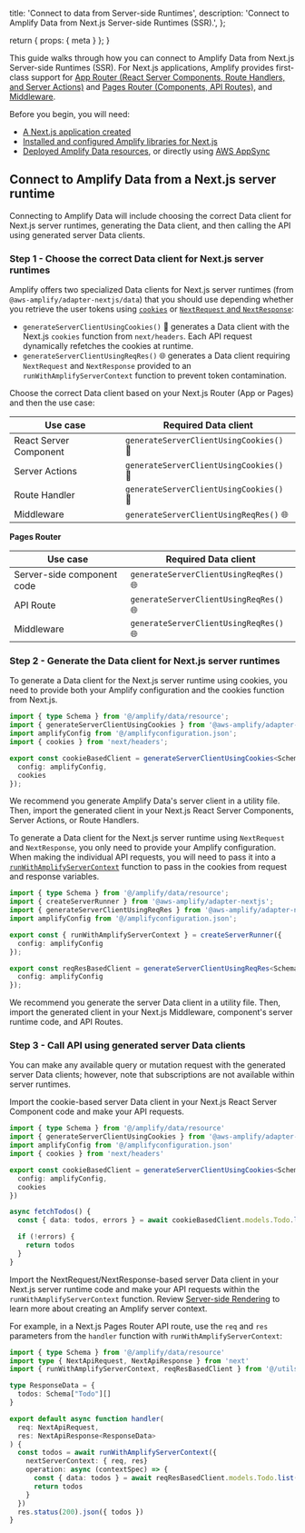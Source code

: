 
  title: 'Connect to data from Server-side Runtimes',
  description:
    'Connect to Amplify Data from Next.js Server-side Runtimes (SSR).',
};

  return {
    props: {
      meta
    }
  };
}

This guide walks through how you can connect to Amplify Data from Next.js Server-side Runtimes (SSR). For Next.js applications, Amplify provides first-class support for [App Router (React Server Components, Route Handlers, and Server Actions)](https://nextjs.org/docs/app) and [Pages Router (Components, API Routes)](https://nextjs.org/docs/pages), and [Middleware](https://nextjs.org/docs/app/building-your-application/routing/middleware).

Before you begin, you will need:

- [A Next.js application created](/nextjs/start/project-setup/create-application/)
- [Installed and configured Amplify libraries for Next.js](/nextjs/build-a-backend/server-side-rendering/)
- [Deployed Amplify Data resources](/gen2/build-a-backend/data/set-up-data/), or directly using [AWS AppSync](https://aws.amazon.com/appsync/)

## Connect to Amplify Data from a Next.js server runtime

Connecting to Amplify Data will include choosing the correct Data client for Next.js server runtimes, generating the Data client, and then calling the API using generated server Data clients.

### Step 1 - Choose the correct Data client for Next.js server runtimes

Amplify offers two specialized Data clients for Next.js server runtimes (from `@aws-amplify/adapter-nextjs/data`) that you should use depending whether you retrieve the user tokens using [`cookies`](https://nextjs.org/docs/app/api-reference/functions/cookies) or [`NextRequest` and `NextResponse`](https://nextjs.org/docs/app/api-reference/functions/next-request):

- `generateServerClientUsingCookies()` 🍪 generates a Data client with the Next.js `cookies` function from `next/headers`. Each API request dynamically refetches the cookies at runtime.
- `generateServerClientUsingReqRes()` 🌐 generates a Data client requiring `NextRequest` and `NextResponse` provided to an `runWithAmplifyServerContext` function to prevent token contamination.

Choose the correct Data client based on your Next.js Router (App or Pages) and then the use case:

<BlockSwitcher>

<Block name="App Router">

| Use case               | Required Data client                 |
| ---------------------- | --------------------------------------- |
| React Server Component | `generateServerClientUsingCookies()` 🍪 |
| Server Actions         | `generateServerClientUsingCookies()` 🍪 |
| Route Handler          | `generateServerClientUsingCookies()` 🍪 |
| Middleware             | `generateServerClientUsingReqRes()` 🌐  |

</Block>

<Block name="Pages Router">

**Pages Router**

| Use case                   | Required Data client                |
| -------------------------- | -------------------------------------- |
| Server-side component code | `generateServerClientUsingReqRes()` 🌐 |
| API Route                  | `generateServerClientUsingReqRes()` 🌐 |
| Middleware                 | `generateServerClientUsingReqRes()` 🌐 |

</Block>

</BlockSwitcher>

### Step 2 - Generate the Data client for Next.js server runtimes

<BlockSwitcher>

<Block name="generateServerClientUsingCookies() 🍪">

To generate a Data client for the Next.js server runtime using cookies, you need to provide both your Amplify configuration and the cookies function from Next.js.

```ts
import { type Schema } from '@/amplify/data/resource';
import { generateServerClientUsingCookies } from '@aws-amplify/adapter-nextjs/data';
import amplifyConfig from '@/amplifyconfiguration.json';
import { cookies } from 'next/headers';

export const cookieBasedClient = generateServerClientUsingCookies<Schema>({
  config: amplifyConfig,
  cookies
});
```

<Callout>

We recommend you generate Amplify Data's server client in a utility file. Then, import the generated client in your Next.js React Server Components, Server Actions, or Route Handlers.

</Callout>

</Block>

<Block name="generateServerClientUsingReqRes() 🌐">

To generate a Data client for the Next.js server runtime using `NextRequest` and `NextResponse`, you only need to provide your Amplify configuration. When making the individual API requests, you will need to pass it into a [`runWithAmplifyServerContext`](/gen2/build-a-backend/server-side-rendering) function to pass in the cookies from request and response variables.

```ts
import { type Schema } from '@/amplify/data/resource';
import { createServerRunner } from '@aws-amplify/adapter-nextjs';
import { generateServerClientUsingReqRes } from '@aws-amplify/adapter-nextjs/data';
import amplifyConfig from '@/amplifyconfiguration.json';

export const { runWithAmplifyServerContext } = createServerRunner({
  config: amplifyConfig
});

export const reqResBasedClient = generateServerClientUsingReqRes<Schema>({
  config: amplifyConfig
});
```

<Callout>

We recommend you generate the server Data client in a utility file. Then, import the generated client in your Next.js Middleware, component's server runtime code, and API Routes.

</Callout>

</Block>

</BlockSwitcher>

### Step 3 - Call API using generated server Data clients

You can make any available query or mutation request with the generated server Data clients; however, note that subscriptions are not available within server runtimes.

<BlockSwitcher>

<Block name="generateServerClientUsingCookies() 🍪">

Import the cookie-based server Data client in your Next.js React Server Component code and make your API requests.

```ts
import { type Schema } from '@/amplify/data/resource'
import { generateServerClientUsingCookies } from '@aws-amplify/adapter-nextjs/data';
import amplifyConfig from '@/amplifyconfiguration.json'
import { cookies } from 'next/headers'

export const cookieBasedClient = generateServerClientUsingCookies<Schema>({
  config: amplifyConfig,
  cookies
})

async fetchTodos() {
  const { data: todos, errors } = await cookieBasedClient.models.Todo.list()

  if (!errors) {
    return todos
  }
}
```

</Block>

<Block name="generateServerClientUsingReqRes() 🌐">

Import the NextRequest/NextResponse-based server Data client in your Next.js server runtime code and make your API requests within the `runWithAmplifyServerContext` function. Review [Server-side Rendering](/gen2/build-a-backend/server-side-rendering) to learn more about creating an Amplify server context.

For example, in a Next.js Pages Router API route, use the `req` and `res` parameters from the `handler` function with `runWithAmplifyServerContext`:

```ts
import { type Schema } from '@/amplify/data/resource'
import type { NextApiRequest, NextApiResponse } from 'next'
import { runWithAmplifyServerContext, reqResBasedClient } from '@/utils/amplifyServerUtils'

type ResponseData = {
  todos: Schema["Todo"][]
}

export default async function handler(
  req: NextApiRequest,
  res: NextApiResponse<ResponseData>
) {
  const todos = await runWithAmplifyServerContext({
    nextServerContext: { req, res}
    operation: async (contextSpec) => {
      const { data: todos } = await reqResBasedClient.models.Todo.list(contextSpec)
      return todos
    }
  })
  res.status(200).json({ todos })
}
```

</Block>

</BlockSwitcher>

